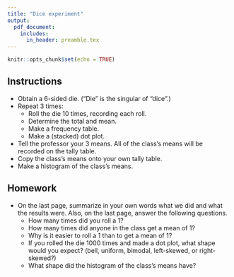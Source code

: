 ```yaml
---
title: "Dice experiment"
output:
  pdf_document:
    includes:
      in_header: preamble.tex
---
```


```r
knitr::opts_chunk$set(echo = TRUE)
```

\thispagestyle{fancy}

## Instructions

* Obtain a 6-sided die. ("Die" is the singular of "dice".)
* Repeat 3 times:
    - Roll the die 10 times, recording each roll.
    - Determine the total and mean.
    - Make a frequency table.
    - Make a (stacked) dot plot.
* Tell the professor your 3 means. All of the class's means will be recorded on the tally table.
* Copy the class's means onto your own tally table.
* Make a histogram of the class's means.

## Homework

* On the last page, summarize in your own words what we did and what the results were. Also, on the last page, answer the following questions.
    - How many times did you roll a 1?
    - How many times did anyone in the class get a mean of 1?
    - Why is it easier to roll a 1 than to get a mean of 1?
    - If you rolled the die 1000 times and made a dot plot, what shape would you expect? (bell, uniform, bimodal, left-skewed, or right-skewed?)
    - What shape did the histogram of the class's means have?
